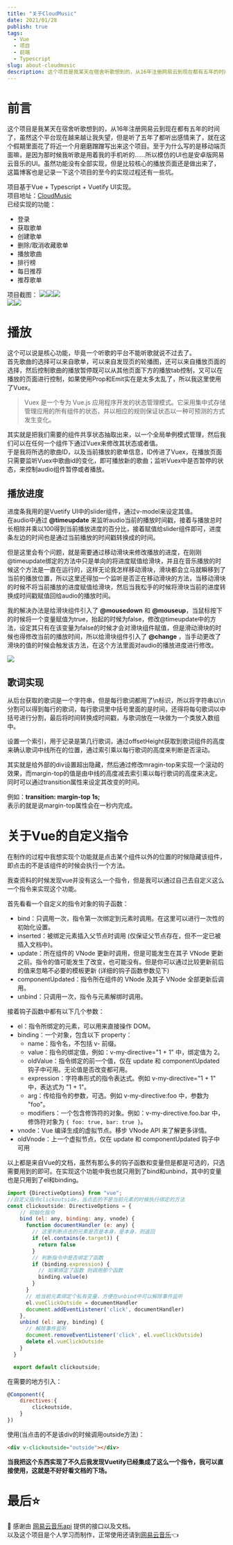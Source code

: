 ```yaml
---
title: "关于CloudMusic"
date: 2021/01/28
publish: true
tags:
  - Vue
  - 项目
  - 前端
  - Typescript
slug: about-cloudmusic
description: 这个项目是我某天在宿舍听歌想到的，从16年注册网易云到现在都有五年的时间了，虽然这个平台现在越来越让我失望，但是听了五年了都听出感情来了，就在这个假期里面花了将近一个月磨磨蹭蹭写出来这个项目。
---
```

# 前言
这个项目是我某天在宿舍听歌想到的，从16年注册网易云到现在都有五年的时间了，虽然这个平台现在越来越让我失望，但是听了五年了都听出感情来了，就在这个假期里面花了将近一个月磨磨蹭蹭写出来这个项目。至于为什么写的是移动端页面嘛，是因为那时候我听歌是用着我的手机听的……所以模仿的UI也是安卓版网易云音乐的UI。虽然功能没有全部实现，但是比较核心的播放页面还是做出来了，这篇博客也是记录一下这个项目的至今的实现过程还有一些坑。


项目基于Vue + Typescript + Vuetify UI实现。  
项目地址：[CloudMusic](https://github.com/Magren0321/cloud-music)  
已经实现的功能：
+ 登录
+ 获取歌单
+ 创建歌单
+ 删除/取消收藏歌单
+ 播放歌曲
+ 排行榜
+ 每日推荐
+ 推荐歌单

项目截图：
![](/postImg/about-cloudmusic/1.png)![](/postImg/about-cloudmusic/2.png)![](/postImg/about-cloudmusic/3.png)  
![](/postImg/about-cloudmusic/4.png)![](/postImg/about-cloudmusic/5.png)

# 播放
这个可以说是核心功能，毕竟一个听歌的平台不能听歌就说不过去了。  
首先歌曲的选择可以来自歌单，可以来自发现页的轮播图，还可以来自播放页面的选择，然后控制歌曲的播放暂停既可以从其他页面下方的播放tab控制，又可以在播放的页面进行控制，如果使用Prop和Emit实在是太多太乱了，所以我这里使用了Vuex。  

> Vuex 是一个专为 Vue.js 应用程序开发的状态管理模式。它采用集中式存储管理应用的所有组件的状态，并以相应的规则保证状态以一种可预测的方式发生变化。

其实就是把我们需要的组件共享状态抽取出来，以一个全局单例模式管理，然后我们可以在任何一个组件下通过Vuex来修改其状态或者值。  
于是我将所选的歌曲ID，以及当前播放的歌单信息，ID传进了Vuex，在播放页面只需要监听Vuex中歌曲id的变化，即可播放新的歌曲；监听Vuex中是否暂停的状态，来控制audio组件暂停或者播放。

## 播放进度
进度条我用的是Vuetify UI中的slider组件，通过v-model来设定其值。  
在audio中通过 **@timeupdate** 来监听audio当前的播放时间戳，接着与播放总时长相除并乘以100得到当前播放进度的百分比，接着赋值给slider组件即可，进度条左边的时间也是通过当前播放的时间戳转换成的时间。

但是这里会有个问题，就是需要通过移动滑块来修改播放的进度，在刚刚@timeupdate绑定的方法中只是单向的将进度赋值给滑块，并且在音乐播放的时候这个方法是一直在运行的，这样无论我怎样移动滑块，滑块都会立马就瞬移到了当前的播放位置，所以这里还得加一个监听是否正在移动滑块的方法，当移动滑块的时候不将当前播放的进度赋值给滑块，然后当我松手的时候将滑块当前的进度转换成时间戳赋值回给audio的播放时间。

我的解决办法是给滑块组件引入了 **@mousedown** 和 **@mouseup**，当鼠标按下的时候将一个变量赋值为true，抬起的时候为false，修改@timeupdate中的方法，设定其只有在该变量为false的时候才会对滑块组件赋值，但是滑动滑块的时候也得修改当前的播放时间，所以给滑块组件引入了 **@change** ，当手动更改了滑块的值的时候会触发该方法，在这个方法里面对audio的播放进度进行修改。

![](/postImg/about-cloudmusic/6.png)

## 歌词实现
从后台获取的歌词是一个字符串，但是每行歌词都用了\n标识，所以将字符串以\n分割可以得到每行的歌词，每行歌词里中括号里面的是时间，还得将每句歌词以中括号进行分割，最后将时间转换成时间戳，与歌词放在一块做为一个类放入数组中。

设置一个索引，用于记录是第几行歌词，通过offsetHeight获取到歌词组件的高度来确认歌词中线所在的位置，通过索引乘以每行歌词的高度来判断是否滚动。

其实就是给外部的div设置超出隐藏，然后通过修改mragin-top来实现一个滚动的效果，而margin-top的值是由中线的高度减去索引乘以每行歌词的高度来决定。同时可以通过transition属性来设定其改变的时间。

例如：**transition: margin-top 1s;**  
表示的就是说margin-top属性会在一秒内完成。

# 关于Vue的自定义指令
在制作的过程中我想实现个功能就是点击某个组件以外的位置的时候隐藏该组件，即点击的不是该组件的时候会执行一个方法。

我查资料的时候发现vue并没有这么一个指令，但是我可以通过自己去自定义这么一个指令来实现这个功能。

首先看看一个自定义的指令对象的钩子函数：
+ bind：只调用一次，指令第一次绑定到元素时调用。在这里可以进行一次性的初始化设置。
+ inserted：被绑定元素插入父节点时调用 (仅保证父节点存在，但不一定已被插入文档中)。
+ update：所在组件的 VNode 更新时调用，但是可能发生在其子 VNode 更新之前。指令的值可能发生了改变，也可能没有。但是你可以通过比较更新前后的值来忽略不必要的模板更新 (详细的钩子函数参数见下)
+ componentUpdated：指令所在组件的 VNode 及其子 VNode 全部更新后调用。
+ unbind：只调用一次，指令与元素解绑时调用。

接着钩子函数中都有以下几个参数：

+ el：指令所绑定的元素，可以用来直接操作 DOM。
+ binding：一个对象，包含以下 property：
  + name：指令名，不包括 v- 前缀。
  + value：指令的绑定值，例如：v-my-directive="1 + 1" 中，绑定值为 2。
  + oldValue：指令绑定的前一个值，仅在 update 和 componentUpdated 钩子中可用。无论值是否改变都可用。
  + expression：字符串形式的指令表达式。例如 v-my-directive="1 + 1" 中，表达式为 "1 + 1"。
  + arg：传给指令的参数，可选。例如 v-my-directive:foo 中，参数为 "foo"。
  + modifiers：一个包含修饰符的对象。例如：v-my-directive.foo.bar 中，修饰符对象为 `{ foo: true, bar: true }`。
+ vnode：Vue 编译生成的虚拟节点。移步 VNode API 来了解更多详情。
+ oldVnode：上一个虚拟节点，仅在 update 和 componentUpdated 钩子中可用


以上都是来自Vue的文档，虽然有那么多的钩子函数和变量但是都是可选的，只选需要用到的即可。在实现这个功能中我也就只用到了bind和unbind，其中的变量也是只用到了el和binding。

```js
import {DirectiveOptions} from "vue";
//自定义指令clickoutside，当点击的不是当前元素的时候执行绑定的方法
const clickoutside: DirectiveOptions = {
    // 初始化指令
    bind (el: any, binding: any, vnode) {
      function documentHandler (e: any) {
        // 这里判断点击的元素是否是本身，是本身，则返回
        if (el.contains(e.target)) {
          return false
        }
        // 判断指令中是否绑定了函数
        if (binding.expression) {
          // 如果绑定了函数 则调用那个函数
          binding.value(e)
        }
      }
      // 给当前元素绑定个私有变量，方便在unbind中可以解除事件监听
      el.vueClickOutside = documentHandler
      document.addEventListener('click', documentHandler)
    },
    unbind (el: any, binding) {
      // 解除事件监听
      document.removeEventListener('click', el.vueClickOutside)
      delete el.vueClickOutside
    }
  }

  export default clickoutside;
```
在需要的地方引入：
```js
@Component({
    directives:{
        clickoutside,
    }
})
```
使用(当点击的不是该div的时候调用outside方法)：
```html
<div v-clickoutside="outside"></div>
```
**当我把这个东西实现了不久后我发现Vuetify已经集成了这么一个指令，我可以直接使用，这就是不好好看文档的下场。**

# 最后⭐️
🙏 感谢由 [网易云音乐api](https://github.com/Binaryify/NeteaseCloudMusicApi) 提供的接口以及文档。  
以及这个项目是个人学习而制作，正常使用还请到[网易云音乐](https://music.163.com/)👈
